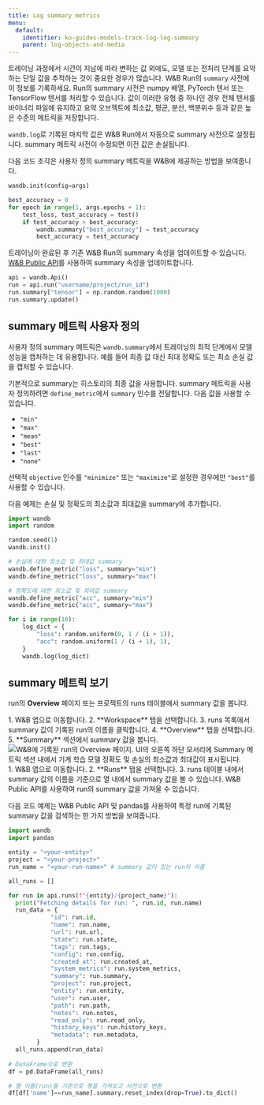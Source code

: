 ```yaml
---
title: Log summary metrics
menu:
  default:
    identifier: ko-guides-models-track-log-log-summary
    parent: log-objects-and-media
---
```


트레이닝 과정에서 시간이 지남에 따라 변하는 값 외에도, 모델 또는 전처리 단계를 요약하는 단일 값을 추적하는 것이 중요한 경우가 많습니다. W&B Run의 `summary` 사전에 이 정보를 기록하세요. Run의 summary 사전은 numpy 배열, PyTorch 텐서 또는 TensorFlow 텐서를 처리할 수 있습니다. 값이 이러한 유형 중 하나인 경우 전체 텐서를 바이너리 파일에 유지하고 요약 오브젝트에 최소값, 평균, 분산, 백분위수 등과 같은 높은 수준의 메트릭을 저장합니다.

`wandb.log`로 기록된 마지막 값은 W&B Run에서 자동으로 summary 사전으로 설정됩니다. summary 메트릭 사전이 수정되면 이전 값은 손실됩니다.

다음 코드 조각은 사용자 정의 summary 메트릭을 W&B에 제공하는 방법을 보여줍니다.
```python
wandb.init(config=args)

best_accuracy = 0
for epoch in range(1, args.epochs + 1):
    test_loss, test_accuracy = test()
    if test_accuracy > best_accuracy:
        wandb.summary["best_accuracy"] = test_accuracy
        best_accuracy = test_accuracy
```

트레이닝이 완료된 후 기존 W&B Run의 summary 속성을 업데이트할 수 있습니다. [W&B Public API](/ko/ref/python/public-api/)를 사용하여 summary 속성을 업데이트합니다.

```python
api = wandb.Api()
run = api.run("username/project/run_id")
run.summary["tensor"] = np.random.random(1000)
run.summary.update()
```

## summary 메트릭 사용자 정의

사용자 정의 summary 메트릭은 `wandb.summary`에서 트레이닝의 최적 단계에서 모델 성능을 캡처하는 데 유용합니다. 예를 들어 최종 값 대신 최대 정확도 또는 최소 손실 값을 캡처할 수 있습니다.

기본적으로 summary는 히스토리의 최종 값을 사용합니다. summary 메트릭을 사용자 정의하려면 `define_metric`에서 `summary` 인수를 전달합니다. 다음 값을 사용할 수 있습니다.

* `"min"`
* `"max"`
* `"mean"`
* `"best"`
* `"last"`
* `"none"`

선택적 `objective` 인수를 `"minimize"` 또는 `"maximize"`로 설정한 경우에만 `"best"`를 사용할 수 있습니다.

다음 예제는 손실 및 정확도의 최소값과 최대값을 summary에 추가합니다.

```python
import wandb
import random

random.seed(1)
wandb.init()

# 손실에 대한 최소값 및 최대값 summary
wandb.define_metric("loss", summary="min")
wandb.define_metric("loss", summary="max")

# 정확도에 대한 최소값 및 최대값 summary
wandb.define_metric("acc", summary="min")
wandb.define_metric("acc", summary="max")

for i in range(10):
    log_dict = {
        "loss": random.uniform(0, 1 / (i + 1)),
        "acc": random.uniform(1 / (i + 1), 1),
    }
    wandb.log(log_dict)
```

## summary 메트릭 보기

run의 **Overview** 페이지 또는 프로젝트의 runs 테이블에서 summary 값을 봅니다.

<Tabs>
<Tab title="Run Overview">
1. W&B 앱으로 이동합니다.
2. **Workspace** 탭을 선택합니다.
3. runs 목록에서 summary 값이 기록된 run의 이름을 클릭합니다.
4. **Overview** 탭을 선택합니다.
5. **Summary** 섹션에서 summary 값을 봅니다.

<Frame>
    <img src="/images/track/customize_summary.png" alt="W&B에 기록된 run의 Overview 페이지. UI의 오른쪽 하단 모서리에 Summary 메트릭 섹션 내에서 기계 학습 모델 정확도 및 손실의 최소값과 최대값이 표시됩니다."  />
</Frame>
</Tab>
<Tab title="Run Table">
1. W&B 앱으로 이동합니다.
2. **Runs** 탭을 선택합니다.
3. runs 테이블 내에서 summary 값의 이름을 기준으로 열 내에서 summary 값을 볼 수 있습니다.
</Tab>
<Tab title="W&B Public API">
W&B Public API를 사용하여 run의 summary 값을 가져올 수 있습니다.

다음 코드 예제는 W&B Public API 및 pandas를 사용하여 특정 run에 기록된 summary 값을 검색하는 한 가지 방법을 보여줍니다.

```python
import wandb
import pandas

entity = "<your-entity>"
project = "<your-project>"
run_name = "<your-run-name>" # summary 값이 있는 run의 이름

all_runs = []

for run in api.runs(f"{entity}/{project_name}"):
  print("Fetching details for run: ", run.id, run.name)
  run_data = {
            "id": run.id,
            "name": run.name,
            "url": run.url,
            "state": run.state,
            "tags": run.tags,
            "config": run.config,
            "created_at": run.created_at,
            "system_metrics": run.system_metrics,
            "summary": run.summary,
            "project": run.project,
            "entity": run.entity,
            "user": run.user,
            "path": run.path,
            "notes": run.notes,
            "read_only": run.read_only,
            "history_keys": run.history_keys,
            "metadata": run.metadata,
        }
  all_runs.append(run_data)
  
# DataFrame으로 변환
df = pd.DataFrame(all_runs)

# 열 이름(run)을 기준으로 행을 가져오고 사전으로 변환
df[df['name']==run_name].summary.reset_index(drop=True).to_dict()
```
</Tab>
</Tabs>
